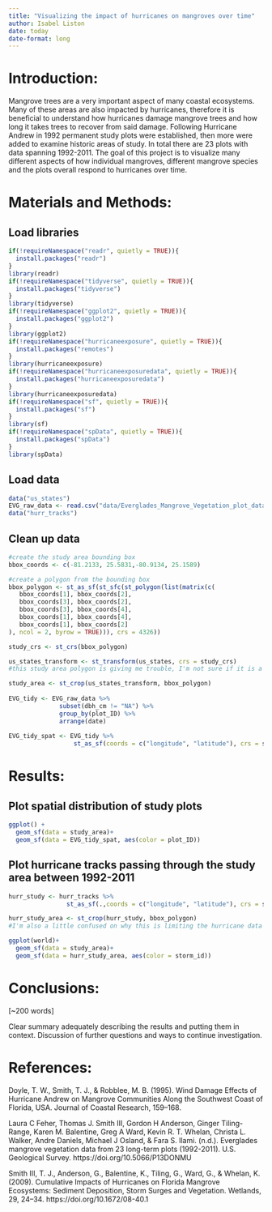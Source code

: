 ```yaml
---
title: "Visualizing the impact of hurricanes on mangroves over time"
author: Isabel Liston
date: today
date-format: long
---
```


# Introduction:

Mangrove trees are a very important aspect of many coastal ecosystems. Many of these areas are also impacted by hurricanes, therefore it is beneficial to understand how hurricanes damage mangrove trees and how long it takes trees to recover from said damage. Following Hurricane Andrew in 1992 permanent study plots were established, then more were added to examine historic areas of study. In total there are 23 plots with data spanning 1992-2011. The goal of this project is to visualize many different aspects of how individual mangroves, different mangrove species and the plots overall respond to hurricanes over time.

# Materials and Methods:

## Load libraries

```r
if(!requireNamespace("readr", quietly = TRUE)){
  install.packages("readr")
}
library(readr)
if(!requireNamespace("tidyverse", quietly = TRUE)){
  install.packages("tidyverse")
}
library(tidyverse)
if(!requireNamespace("ggplot2", quietly = TRUE)){
  install.packages("ggplot2")
}
library(ggplot2)
if(!requireNamespace("hurricaneexposure", quietly = TRUE)){
  install.packages("remotes")
}
library(hurricaneexposure)
if(!requireNamespace("hurricaneexposuredata", quietly = TRUE)){
  install.packages("hurricaneexposuredata")
}
library(hurricaneexposuredata)
if(!requireNamespace("sf", quietly = TRUE)){
  install.packages("sf")
}
library(sf)
if(!requireNamespace("spData", quietly = TRUE)){
  install.packages("spData")
}
library(spData)
```

## Load data

```r
data("us_states")
EVG_raw_data <- read.csv("data/Everglades_Mangrove_Vegetation_plot_data.csv")
data("hurr_tracks")
```

## Clean up data

```r
#create the study area bounding box
bbox_coords <- c(-81.2133, 25.5831,-80.9134, 25.1589)

#create a polygon from the bounding box
bbox_polygon <- st_as_sf(st_sfc(st_polygon(list(matrix(c(
   bbox_coords[1], bbox_coords[2],  
   bbox_coords[3], bbox_coords[2],
   bbox_coords[3], bbox_coords[4],  
   bbox_coords[1], bbox_coords[4],
   bbox_coords[1], bbox_coords[2]   
), ncol = 2, byrow = TRUE))), crs = 4326))

study_crs <- st_crs(bbox_polygon)

us_states_transform <- st_transform(us_states, crs = study_crs)
#this study area polygon is giving me trouble, I'm not sure if it is a projection issue or if I should start with a different shapefile

study_area <- st_crop(us_states_transform, bbox_polygon)
                
EVG_tidy <- EVG_raw_data %>%
              subset(dbh_cm != "NA") %>%
              group_by(plot_ID) %>%
              arrange(date)
              
EVG_tidy_spat <- EVG_tidy %>%
                  st_as_sf(coords = c("longitude", "latitude"), crs = study_crs)
```

# Results:

## Plot spatial distribution of study plots

```r
ggplot() +
  geom_sf(data = study_area)+
  geom_sf(data = EVG_tidy_spat, aes(color = plot_ID)) 
```

## Plot hurricane tracks passing through the study area between 1992-2011

```r
hurr_study <- hurr_tracks %>%
                st_as_sf(.,coords = c("longitude", "latitude"), crs = study_crs)

hurr_study_area <- st_crop(hurr_study, bbox_polygon)
#I'm also a little confused on why this is limiting the hurricane data to a single point

ggplot(world)+
  geom_sf(data = study_area)+
  geom_sf(data = hurr_study_area, aes(color = storm_id)) 
```

# Conclusions:

\[\~200 words\]

Clear summary adequately describing the results and putting them in context. Discussion of further questions and ways to continue investigation.

# References:

Doyle, T. W., Smith, T. J., & Robblee, M. B. (1995). Wind Damage Effects of Hurricane Andrew on Mangrove Communities Along the Southwest Coast of Florida, USA. Journal of Coastal Research, 159–168.

Laura C Feher, Thomas J. Smith III, Gordon H Anderson, Ginger Tiling-Range, Karen M. Balentine, Greg A Ward, Kevin R. T. Whelan, Christa L. Walker, Andre Daniels, Michael J Osland, & Fara S. Ilami. (n.d.). Everglades mangrove vegetation data from 23 long-term plots (1992-2011). U.S. Geological Survey. https://doi.org/10.5066/P13DONMU

Smith III, T. J., Anderson, G., Balentine, K., Tiling, G., Ward, G., & Whelan, K. (2009). Cumulative Impacts of Hurricanes on Florida Mangrove Ecosystems: Sediment Deposition, Storm Surges and Vegetation. Wetlands, 29, 24–34. https://doi.org/10.1672/08-40.1
